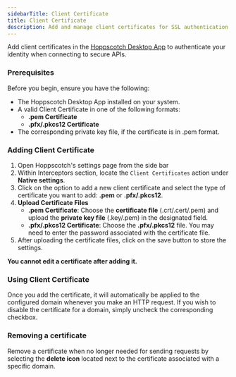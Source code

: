 ```yaml
---
sidebarTitle: Client Certificate
title: Client Certificate
description: Add and manage client certificates for SSL authentication in the Hoppscotch Desktop App to authenticate your API requests.
---
```


Add client certificates in the [Hoppscotch Desktop App](https://hoppscotch.com/download) to authenticate your identity when connecting to secure APIs.

### Prerequisites

Before you begin, ensure you have the following:

- The Hoppscotch Desktop App installed on your system.
- A valid Client Certificate in one of the following formats:
    - **.pem Certificate**
    - **.pfx/.pkcs12 Certificate**
- The corresponding private key file, if the certificate is in .pem format.

### Adding Client Certificate

1. Open Hoppscotch's settings page from the side bar
2. Within Interceptors section, locate the `Client Certificates` action under **Native settings**.
3. Click on the option to add a new client certificate and select the type of certificate you want to add: **.pem** or **.pfx/.pkcs12**.
4. **Upload Certificate Files**
    - **.pem Certificate**: Choose the **certificate file** (.crt/.cert/.pem) and upload the **private key file** (.key/.pem) in the designated field.
    - **.pfx/.pkcs12 Certificate**: Choose the **.pfx/.pkcs12** file. You may need to enter the password associated with the certificate file.
5. After uploading the certificate files, click on the save button to store the settings.

<Warning> **You cannot edit a certificate after adding it.** </Warning>

### Using Client Certificate

Once you add the certificate, it will automatically be applied to the configured domain whenever you make an HTTP request. If you wish to disable the certificate for a domain, simply uncheck the corresponding checkbox.

### Removing a certificate

Remove a certificate when no longer needed for sending requests by selecting the **delete icon** located next to the certificate associated with a specific domain.